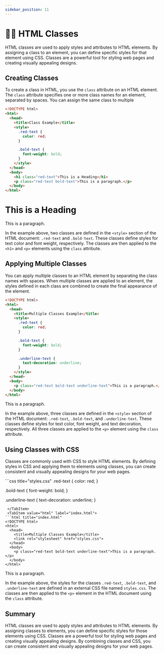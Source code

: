 ```yaml
---
sidebar_position: 11
---
```


# 🙋🏻 HTML Classes

HTML classes are used to apply styles and attributes to HTML elements. By assigning a class to an element, you can define specific styles for that element using CSS. Classes are a powerful tool for styling web pages and creating visually appealing designs.

## Creating Classes

To create a class in HTML, you use the `class` attribute on an HTML element. The `class` attribute specifies one or more class names for an element, separated by spaces. You can assign the same class to multiple

```html title="index.html"
<!DOCTYPE html>
<html>
  <head>
    <title>Class Example</title>
    <style>
      .red-text {
        color: red;
      }

      .bold-text {
        font-weight: bold;
      }
    </style>
  </head>
  <body>
    <h1 class="red-text">This is a Heading</h1>
    <p class="red-text bold-text">This is a paragraph.</p>
  </body>
</html>
```

<BrowserWindow url="http://.../index.html">
  <div>
    <h1 style={{color: "red"}}>This is a Heading</h1>
    <p style={{color: "red", fontWeight: "bold"}}>This is a paragraph.</p>
  </div>
</BrowserWindow>

In the example above, two classes are defined in the `<style>` section of the HTML document: `.red-text` and `.bold-text`. These classes define styles for text color and font weight, respectively. The classes are then applied to the `<h1>` and `<p>` elements using the `class` attribute.

## Applying Multiple Classes

You can apply multiple classes to an HTML element by separating the class names with spaces. When multiple classes are applied to an element, the styles defined in each class are combined to create the final appearance of the element.

```html title="index.html"
<!DOCTYPE html>
<html>
  <head>
    <title>Multiple Classes Example</title>
    <style>
      .red-text {
        color: red;
      }

      .bold-text {
        font-weight: bold;
      }

      .underline-text {
        text-decoration: underline;
      }
    </style>
  </head>
  <body>
    <p class="red-text bold-text underline-text">This is a paragraph.</p>
  </body>
</html>
```

<BrowserWindow url="http://.../index.html">
  <div>
    <p style={{color: "red", fontWeight: "bold", textDecoration: "underline"}}>
     This is a paragraph.
    </p>
  </div>
</BrowserWindow>

In the example above, three classes are defined in the `<style>` section of the HTML document: `.red-text`, `.bold-text`, and `.underline-text`. These classes define styles for text color, font weight, and text decoration, respectively. All three classes are applied to the `<p>` element using the `class` attribute.

## Using Classes with CSS

Classes are commonly used with CSS to style HTML elements. By defining styles in CSS and applying them to elements using classes, you can create consistent and visually appealing designs for your web pages.

<Tabs>
 <TabItem value="css" label="styles.css">
```css title="styles.css"
.red-text {
  color: red;
}

.bold-text {
  font-weight: bold;
}

.underline-text {
  text-decoration: underline;
}
```
 </TabItem>
 <TabItem value="html" label="index.html">
```html title="index.html"
<!DOCTYPE html>
<html>
  <head>
    <title>Multiple Classes Example</title>
    <link rel="stylesheet" href="styles.css">
  </head>
  <body>
    <p class="red-text bold-text underline-text">This is a paragraph.</p>
  </body>
</html>
```
 </TabItem>

</Tabs>

<BrowserWindow url="http://.../index.html">
  <div>
    <p style={{color: "red", fontWeight: "bold", textDecoration: "underline"}}>
     This is a paragraph.
    </p>
  </div>
</BrowserWindow>

In the example above, the styles for the classes `.red-text`, `.bold-text`, and `.underline-text` are defined in an external CSS file named `styles.css`. The classes are then applied to the `<p>` element in the HTML document using the `class` attribute.

## Summary

HTML classes are used to apply styles and attributes to HTML elements. By assigning classes to elements, you can define specific styles for those elements using CSS. Classes are a powerful tool for styling web pages and creating visually appealing designs. By combining classes and CSS, you can create consistent and visually appealing designs for your web pages.
